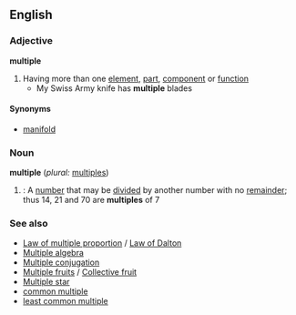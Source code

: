 ==English==

===Adjective===
'''multiple'''
#Having more than one [[element]], [[part]], [[component]] or [[function]]
#* My Swiss Army knife has '''multiple''' blades
====Synonyms====
*[[manifold]]

===Noun===
'''multiple'''  (''plural:'' [[multiples]])
#{{cattag|mathematics}}: A [[number]] that may be [[divide]]d by another number with no [[remainder]]; thus 14, 21 and 70 are '''multiples''' of 7

===See also===
*[[Law of multiple proportion]] / [[Law of Dalton]]
*[[Multiple algebra]]
*[[Multiple conjugation]]
*[[Multiple fruits]] / [[Collective fruit]]
*[[Multiple star]]
*[[common multiple]]
*[[least common multiple]]
